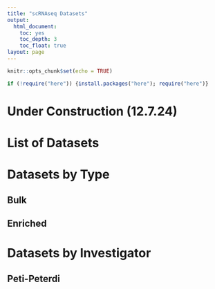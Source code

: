 ---
title: "scRNAseq Datasets"
output:
  html_document: 
    toc: yes
    toc_depth: 3
    toc_float: true
layout: page
---

```{r setup, include=FALSE}
knitr::opts_chunk$set(echo = TRUE)
```


```{r load new packages, echo=FALSE, warning=FALSE, error=FALSE, message=FALSE}

if (!require("here")) {install.packages("here"); require("here")}
```


# Under Construction (12.7.24)

# List of Datasets

# Datasets by Type

## Bulk

## Enriched

# Datasets by Investigator

## Peti-Peterdi


